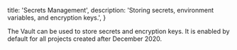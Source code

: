 
  title: 'Secrets Management',
  description: 'Storing secrets, environment variables, and encryption keys.',
}

The Vault can be used to store secrets and encryption keys. It is enabled by default for all projects created after December 2020.


